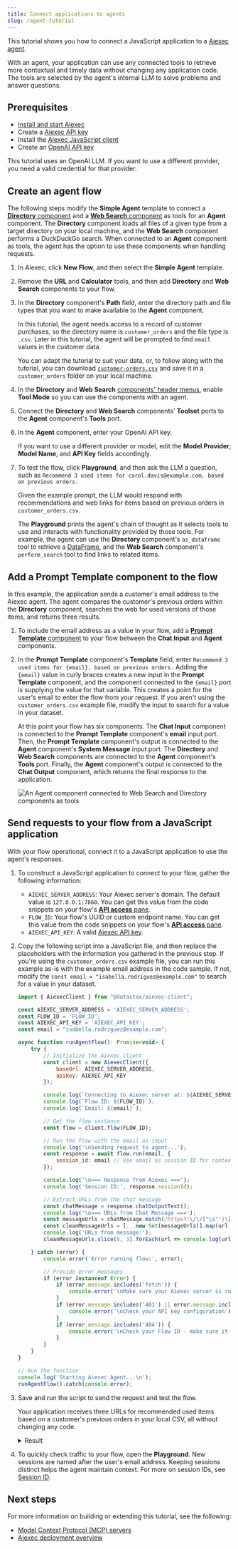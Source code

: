 ```yaml
---
title: Connect applications to agents
slug: /agent-tutorial
---
```



This tutorial shows you how to connect a JavaScript application to a [Aiexec agent](/agents).

With an agent, your application can use any connected tools to retrieve more contextual and timely data without changing any application code. The tools are selected by the agent's internal LLM to solve problems and answer questions.

## Prerequisites

* [Install and start Aiexec](/get-started-installation)
* Create a [Aiexec API key](/api-keys-and-authentication)
* Install the [Aiexec JavaScript client](/typescript-client)
* Create an [OpenAI API key](https://platform.openai.com/api-keys)

This tutorial uses an OpenAI LLM. If you want to use a different provider, you need a valid credential for that provider.

## Create an agent flow

The following steps modify the **Simple Agent** template to connect a [**Directory** component](/components-data#directory) and a [**Web Search** component](/components-data#web-search) as tools for an **Agent** component.
The **Directory** component loads all files of a given type from a target directory on your local machine, and the **Web Search** component performs a DuckDuckGo search.
When connected to an **Agent** component as tools, the agent has the option to use these components when handling requests.

1. In Aiexec, click **New Flow**, and then select the **Simple Agent** template.
2. Remove the **URL** and **Calculator** tools, and then add **Directory** and **Web Search** components to your flow.
3. In the **Directory** component's **Path** field, enter the directory path and file types that you want to make available to the **Agent** component.

    In this tutorial, the agent needs access to a record of customer purchases, so the directory name is `customer_orders` and the file type is `.csv`. Later in this tutorial, the agent will be prompted to find `email` values in the customer data.

    You can adapt the tutorial to suit your data, or, to follow along with the tutorial, you can download [`customer-orders.csv`](/files/customer_orders/customer_orders.csv) and save it in a `customer_orders` folder on your local machine.

4. In the **Directory** and **Web Search** [components' header menus](/concepts-components#component-menus), enable **Tool Mode** so you can use the components with an agent.

5. Connect the **Directory** and **Web Search** components' **Toolset** ports to the **Agent** component's **Tools** port.
6. In the **Agent** component, enter your OpenAI API key.

    If you want to use a different provider or model, edit the **Model Provider**, **Model Name**, and **API Key** fields accordingly.

7. To test the flow, click <Icon name="Play" aria-hidden="true" /> **Playground**, and then ask the LLM a question, such as `Recommend 3 used items for carol.davis@example.com, based on previous orders.`

    Given the example prompt, the LLM would respond with recommendations and web links for items based on previous orders in `customer_orders.csv`.

    The **Playground** prints the agent's chain of thought as it selects tools to use and interacts with functionality provided by those tools.
    For example, the agent can use the **Directory** component's `as_dataframe` tool to retrieve a [DataFrame](/data-types#dataframe), and the **Web Search** component's `perform_search` tool to find links to related items.

## Add a Prompt Template component to the flow

In this example, the application sends a customer's email address to the Aiexec agent. The agent compares the customer's previous orders within the **Directory** component, searches the web for used versions of those items, and returns three results.

1. To include the email address as a value in your flow, add a [**Prompt Template** component](/components-prompts) to your flow between the **Chat Input** and **Agent** components.
2. In the **Prompt Template** component's **Template** field, enter `Recommend 3 used items for {email}, based on previous orders.`
Adding the `{email}` value in curly braces creates a new input in the **Prompt Template** component, and the component connected to the `{email}` port is supplying the value for that variable.
This creates a point for the user's email to enter the flow from your request.
If you aren't using the `customer_orders.csv` example file, modify the input to search for a value in your dataset.

    At this point your flow has six components. The **Chat Input** component is connected to the **Prompt Template** component's **email** input port. Then, the **Prompt Template** component's output is connected to the **Agent** component's **System Message** input port. The **Directory** and **Web Search** components are connected to the **Agent** component's **Tools** port. Finally, the **Agent** component's output is connected to the **Chat Output** component, which returns the final response to the application.

    ![An Agent component connected to Web Search and Directory components as tools](/img/tutorial-agent-with-directory.png)

## Send requests to your flow from a JavaScript application

With your flow operational, connect it to a JavaScript application to use the agent's responses.

1. To construct a JavaScript application to connect to your flow, gather the following information:

    * `AIEXEC_SERVER_ADDRESS`: Your Aiexec server's domain. The default value is `127.0.0.1:7860`. You can get this value from the code snippets on your flow's [**API access** pane](/concepts-publish#api-access).
    * `FLOW_ID`: Your flow's UUID or custom endpoint name. You can get this value from the code snippets on your flow's [**API access** pane](/concepts-publish#api-access).
    * `AIEXEC_API_KEY`: A valid [Aiexec API key](/api-keys-and-authentication).

2. Copy the following script into a JavaScript file, and then replace the placeholders with the information you gathered in the previous step.
If you're using the `customer_orders.csv` example file, you can run this example as-is with the example email address in the code sample.
If not, modify the `const email = "isabella.rodriguez@example.com"` to search for a value in your dataset.

    ```js
    import { AiexecClient } from "@datastax/aiexec-client";

    const AIEXEC_SERVER_ADDRESS = 'AIEXEC_SERVER_ADDRESS';
    const FLOW_ID = 'FLOW_ID';
    const AIEXEC_API_KEY = 'AIEXEC_API_KEY';
    const email = "isabella.rodriguez@example.com";

    async function runAgentFlow(): Promise<void> {
        try {
            // Initialize the Aiexec client
            const client = new AiexecClient({
                baseUrl: AIEXEC_SERVER_ADDRESS,
                apiKey: AIEXEC_API_KEY
            });

            console.log(`Connecting to Aiexec server at: ${AIEXEC_SERVER_ADDRESS} `);
            console.log(`Flow ID: ${FLOW_ID}`);
            console.log(`Email: ${email}`);

            // Get the flow instance
            const flow = client.flow(FLOW_ID);

            // Run the flow with the email as input
            console.log('\nSending request to agent...');
            const response = await flow.run(email, {
                session_id: email // Use email as session ID for context
            });

            console.log('\n=== Response from Aiexec ===');
            console.log('Session ID:', response.sessionId);

            // Extract URLs from the chat message
            const chatMessage = response.chatOutputText();
            console.log('\n=== URLs from Chat Message ===');
            const messageUrls = chatMessage.match(/https?:\/\/[^\s"')\]]+/g) || [];
            const cleanMessageUrls = [...new Set(messageUrls)].map(url => url.trim());
            console.log('URLs from message:');
            cleanMessageUrls.slice(0, 3).forEach(url => console.log(url));

        } catch (error) {
            console.error('Error running flow:', error);

            // Provide error messages
            if (error instanceof Error) {
                if (error.message.includes('fetch')) {
                    console.error('\nMake sure your Aiexec server is running and accessible at:', AIEXEC_SERVER_ADDRESS);
                }
                if (error.message.includes('401') || error.message.includes('403')) {
                    console.error('\nCheck your API key configuration');
                }
                if (error.message.includes('404')) {
                    console.error('\nCheck your Flow ID - make sure it exists and is correct');
                }
            }
        }
    }

    // Run the function
    console.log('Starting Aiexec Agent...\n');
    runAgentFlow().catch(console.error);
    ```

3.  Save and run the script to send the request and test the flow.

    Your application receives three URLs for recommended used items based on a customer's previous orders in your local CSV, all without changing any code.

    <details>
    <summary>Result</summary>

    The following is an example response from this tutorial's flow. Due to the nature of LLMs and variations in your inputs, your response might be different.

    ```
    Starting Aiexec Agent...

    Connecting to Aiexec server at: http://localhost:7860
    Flow ID: local-db-search
    Email: isabella.rodriguez@example.com

    Sending request to agent...

    === Response from Aiexec ===
    Session ID: isabella.rodriguez@example.com

    URLs found:
    https://www.facebook.com/marketplace/258164108225783/electronics/
    https://www.facebook.com/marketplace/458332108944152/furniture/
    https://www.facebook.com/marketplace/613732137493719/kitchen-cabinets/
    ```

    </details>

4.  To quickly check traffic to your flow, open the **Playground**.
    New sessions are named after the user's email address.
    Keeping sessions distinct helps the agent maintain context. For more on session IDs, see [Session ID](/session-id).

## Next steps

For more information on building or extending this tutorial, see the following:

* [Model Context Protocol (MCP) servers](/mcp-server)
* [Aiexec deployment overview](/deployment-overview)
